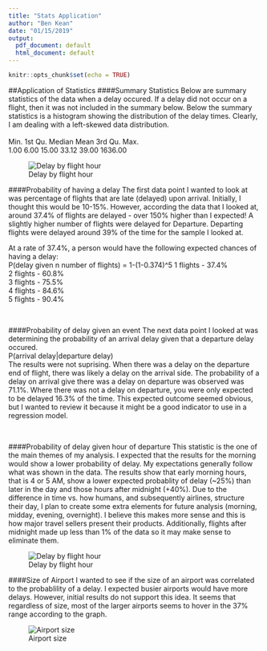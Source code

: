 ```yaml
---
title: "Stats Application"
author: "Ben Kean"
date: "01/15/2019"
output:
  pdf_document: default
  html_document: default
---
```


```r
knitr::opts_chunk$set(echo = TRUE)
```

##Application of Statistics 
####Summary Statistics
Below are summary statistics of the data when a delay occured. If a delay did not occur on a flight, then it was not included in the summary below. Below the summary statistics is a histogram showing  the distribution of the delay times. Clearly, I am dealing with a left-skewed data distribution.
<br>
<br>   Min. 1st Qu.  Median    Mean 3rd Qu.    Max. 
<br>   1.00    6.00   15.00   33.12   39.00 1636.00 
<br>

![Delay by flight hour](/Users/rhino/project_proposal/hist.png)

####Probability of having a delay
The first data point I wanted to look at was percentage of flights that are late (delayed) upon arrival. Initially, I thought this would be 10-15%. However, according the data that I looked at, around 37.4% of flights are delayed - over 150% higher than I expected! A slightly higher number of flights were delayed for Departure. Departing flights were delayed around 39% of the time for the sample I looked at.

At a rate of 37.4%, a person would have the following expected chances of having a delay:<br>
P(delay given n number of flights) = 1-(1-0.374)^5
1 flights - 37.4%<br>
2 flights - 60.8%<br>
3 flights - 75.5%<br>
4 flights - 84.6%<br>
5 flights - 90.4%<br>

<br>

####Probability of delay given an event
The next data point I looked at was determining the probability of an arrival delay given that a departure delay occured.<br>
P(arrival delay|departure delay)<br>
The results were not suprising. When there was a delay on the departure end of flight, there was likely a delay on the arrival side. The probability of a delay on arrival give there was a delay on departure was observed was 71.1%. Where there was not a delay on departure, you were only expected to be delayed 16.3% of the time. This expected outcome seemed obvious, but I wanted to review it because it might be a good indicator to use in a regression model.

<br>

####Probability of delay given hour of departure
This statistic is the one of the main themes of my analysis. I expected that the results for the morning would show a lower probability of delay. My expectations generally follow what was shown in the data. The results show that early morning hours, that is 4 or 5 AM, show a lower expected probablity of delay (~25%) than later in the day and those hours after midnight (+40%). Due to the difference in time vs. how humans, and subsequently airlines, structure their day, I plan to create some extra elements for future analysis (morning, midday, evening, overnight). I believe this makes more sense and this is how major travel sellers present their products. Additionally, flights after midnight made up less than 1% of the data so it may make sense to eliminate them.

![Delay by flight hour](/Users/rhino/project_proposal/hour.png)

####Size of Airport
I wanted to see if the size of an airport was correlated to the probablility of a delay. I expected busier airports would have more delays. However, initial results do not support this idea. It seems that regardless of size, most of the larger airports seems to hover in the 37% range according to the graph.

![Airport size](/Users/rhino/project_proposal/size.png)